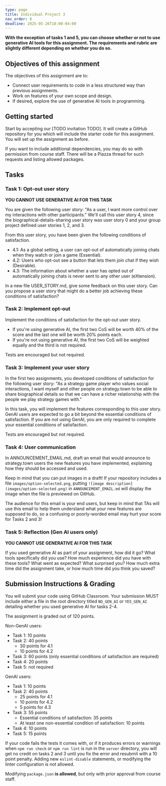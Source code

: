 ```yaml
---
type: page
title: Individual Project 3
nav_order: 8
deadline: 2025-05-26T18:00-04:00
---
```


**With the exception of tasks 1 and 5, you can choose whether or not to use generative AI tools for this assignment. The requirements and rubric are slightly different depending on whether you do so.**

## Objectives of this assignment

The objectives of this assignment are to:

- Connect user requirements to code in a less structured way than previous assignments.
- Work on features of your own scope and design.
- If desired, explore the use of generative AI tools in programming.

## Getting started

Start by accepting our [TODO invitation TODO]. It will create a GitHub repository for you which will include the starter code for this assignment. You will set up the assignment as before.

If you want to include additional dependencies, you may do so with permission from course staff. There will be a Piazza thread for such requests and listing allowed packages.

## Tasks

### Task 1: Opt-out user story

**YOU CANNOT USE GENERATIVE AI FOR THIS TASK**

You are given the following user story: "As a user, I want more control over my interactions with other participants." We'll call this user story 4, since the biographical-details-sharing user story was user story 0 and your group project defined user stories 1, 2, and 3.

From this user story, you have been given the following conditions of satisfaction.

 - 4.1: As a global setting, a user can opt-out of automatically joining chats when they watch or join a game (Essential).
 - 4.2: Users who opt-out see a button that lets them join chat if they wish (Desirable).
 - 4.3: The information about whether a user has opted out of automatically joining chats is never sent to any other user (eXtension).

In a new file USER_STORY.md, give some feedback on this user story. Can you propose a user story that might do a better job achieving these conditions of satisfaction?

### Task 2: Implement opt-out

Implement the conditions of satisfaction for the opt-out user story.
 
- If you're using generative AI, the first two CoS will be worth 40% of the score and the last one will be worth 20% points each.
- If you're not using generative AI, the first two CoS will be weighted equally and the third is not required.

Tests are encouraged but not required.

### Task 3: Implement your user story

In the first two assignments, you developed conditions of satisfaction for the following user story: "As a strategy game player who values social interactions, I want myself and other people on strategy.town to be able to share biographical details so that we can have a richer relationship with the people we play strategy games with."

In this task, you will implement the features corresponding to this user story. GenAI users are expected to go a bit beyond the essential conditions of satisfaction. If you are not using GenAI, you are only required to complete your essential conditions of satisfaction.

Tests are encouraged but not required.

### Task 4: User communication

In ANNOUNCEMENT_EMAIL.md, draft an email that would announce to strategy.town users the new features you have implemented, explaining how they should be accessed and used. 

Keep in mind that you can put images in a draft! If your repository includes a file `images/option-selected.png`, putting `![image description](images/option-selected.png)` in `ANNOUNCEMENT_EMAIL.md` will display the image when the file is previewed on GitHub.

The audience for this email is your end users, but keep in mind that TAs will use this email to help them understand what your new features are supposed to do, so a confusing or poorly-worded email may hurt your score for Tasks 2 and 3!

### Task 5: Reflection (Gen AI users only)

**YOU CANNOT USE GENERATIVE AI FOR THIS TASK**

If you used generative AI as part of your assignment, how did it go? What tools specifically did you use? How much experience did you have with these tools? What went as expected? What surprised you? How much extra time did the assignment take, or how much time did you think you saved?

## Submission Instructions & Grading 

You will submit your code using GitHub Classroom. Your submission MUST include either a file in the root directory titled `NO_GEN_AI` or `YES_GEN_AI` detailing whether you used generative AI for tasks 2-4.

The assignment is graded out of 120 points.

Non-GenAI users:
 - Task 1: 10 points
 - Task 2: 40 points
   - 30 points for 4.1
   - 10 points for 4.2
 - Task 3: 60 points (only essential conditions of satisfaction are required)
 - Task 4: 20 points
 - Task 5: not required

GenAI users:
 - Task 1: 10 points
 - Task 2: 40 points
   - 25 points for 4.1
   - 10 points for 4.2
   - 5 points for 4.3
 - Task 3: 55 points
   - Essential conditions of satisfaction: 35 points
   - At least one non-essential condition of satisfaction: 10 points
 - Task 4: 10 points
 - Task 5: 15 points

If your code fails the tests it comes with, or if it produces errors or warnings when `npm run check` or `npm run lint` is run in the `server` directory, you will get no credit on tasks 2 and 3 until you fix the error and resubmit with a 10 point penalty. Adding new `eslint-disable` statements, or modifying the linter configuration is not allowed. 

Modifying `package.json` **is allowed**, but only with prior approval from course staff.
